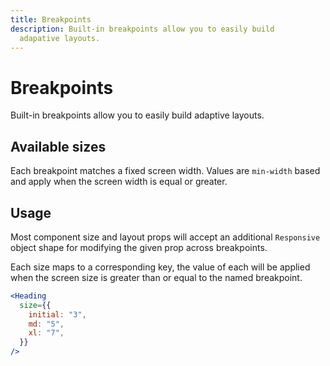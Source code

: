 ```yaml
---
title: Breakpoints
description: Built-in breakpoints allow you to easily build
  adapative layouts.
---
```


# Breakpoints

<Description>
  Built-in breakpoints allow you to easily build adaptive layouts.
</Description>

## Available sizes

Each breakpoint matches a fixed screen width. Values are `min-width` based and apply when the screen width is equal or greater.

<ThemesBreakpointsTable />

## Usage

Most component size and layout props will accept an additional `Responsive` object shape for modifying the given prop across breakpoints.

Each size maps to a corresponding key, the value of each will be applied when the screen size is greater than or equal to the named breakpoint.

```jsx
<Heading
  size={{
    initial: "3",
    md: "5",
    xl: "7",
  }}
/>
```
